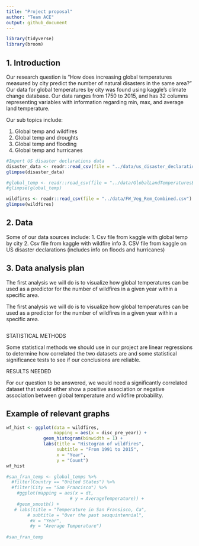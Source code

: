 ```yaml
---
title: "Project proposal"
author: "Team ACE"
output: github_document
---
```



```r
library(tidyverse)
library(broom)
```

## 1. Introduction
Our research question is "How does increasing global temperatures measured by city predict the number of natural disasters in the same area?" Our data for global temperatures by city was found using kaggle's climate change database. Our data ranges from 1750 to 2015, and has 32 columns representing variables with information regarding min, max, and average land temperature. 


Our sub topics include:

1. Global temp and wildfires
2. Global temp and droughts
3. Global temp and flooding
4. Global temp and hurricanes





```r
#Import US disaster declarations data
disaster_data <- readr::read_csv(file = "../data/us_disaster_declarations.csv")
glimpse(disaster_data)
```

```r
#global_temp <- readr::read_csv(file = "../data/GlobalLandTemperaturesByCity.csv")
#glimpse(global_temp)
```

```r
wildfires <- readr::read_csv(file = "../data/FW_Veg_Rem_Combined.csv")
glimpse(wildfires)
```


## 2. Data
Some of our data sources include:
1. Csv file from kaggle with global temp by city 
2. Csv file from kaggle with wildfire info
3. CSV file from kaggle on US disaster declarations (includes info on floods and hurricanes)




## 3. Data analysis plan
The first analysis we will do is to visualize how global temperatures can be used as a predictor for the number of wildfires in a given year within a specific area.

The first analysis we will do is to visualize how global temperatures can be used as a predictor for the number of wildfires in a given year within a specific area. 
```r

```


STATISTICAL METHODS

Some statistical methods we should use in our project are linear regressions to determine how correlated the two datasets are and some statistical significance tests to see if our conclusions are reliable. 


RESULTS NEEDED

For our question to be answered, we would need a significantly correlated dataset that would either show a positive association or negative association between global temperature and wildfire probability. 

## Example of relevant graphs
```r
wf_hist <- ggplot(data = wildfires,
                  mapping = aes(x = disc_pre_year)) + 
              geom_histogram(binwidth = 1) + 
              labs(title = "Histogram of wildfires",
                   subtitle = "From 1991 to 2015",
                   x = "Year",
                   y = "Count")
wf_hist

#san_fran_temp <- global_temps %>%
  #filter(Country == "United States") %>%
  #filter(City == "San Francisco") %>%
    #ggplot(mapping = aes(x = dt, 
                        # y = AverageTemperature)) + 
    #geom_smooth() + 
   # labs(title = "Temperature in San Fransisco, Ca",
        # subtitle = "Over the past sesquintennial",
         #x = "Year",
         #y = "Average Temperature")
    
#san_fran_temp

```


